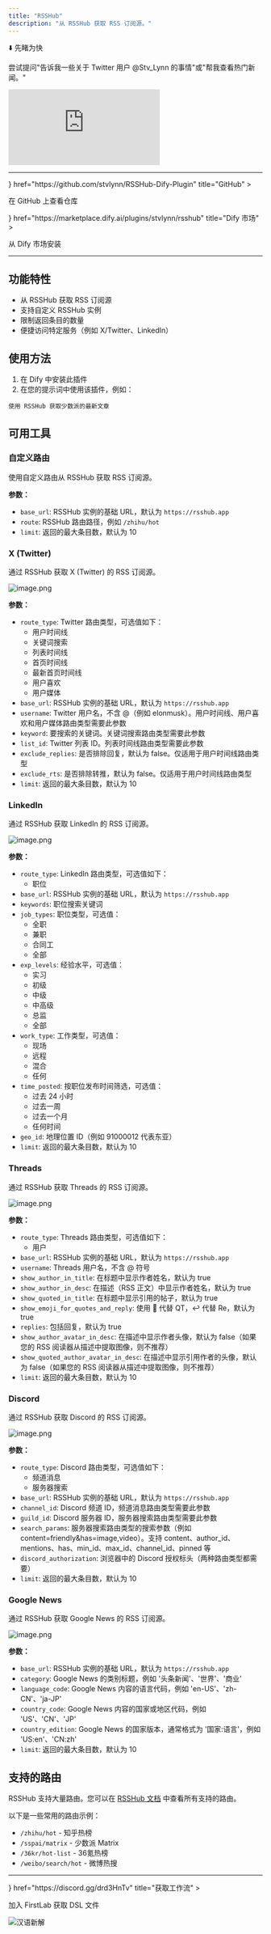 ```yaml
---
title: "RSSHub"
description: "从 RSSHub 获取 RSS 订阅源。"
---
```


⬇️ 先睹为快

<Callout title="如何使用">尝试提问"告诉我一些关于 Twitter 用户 @Stv_Lynn 的事情"或"帮我查看热门新闻。"</Callout>

<iframe
 src="http://instance.hellodify.com/chatbot/E08g4b69jJiy09Ke"
 style={{
   width: '100%',
   minHeight: '500px'
 }}
 frameBorder="0"
 allow="microphone">
</iframe>

---

<Cards>
  <Card 
    icon={<i className="ri-github-fill" />} 
    href="https://github.com/stvlynn/RSSHub-Dify-Plugin" 
    title="GitHub"
  >
  <p>在 GitHub 上查看仓库</p>
  </Card>
  <Card 
    icon={<i className="ri-store-2-line" />} 
    href="https://marketplace.dify.ai/plugins/stvlynn/rsshub" 
    title="Dify 市场"
  >
  <p>从 Dify 市场安装</p>
  </Card>
</Cards>

---


## 功能特性

- 从 RSSHub 获取 RSS 订阅源
- 支持自定义 RSSHub 实例
- 限制返回条目的数量
- 便捷访问特定服务（例如 X/Twitter、LinkedIn）

## 使用方法

1. 在 Dify 中安装此插件
2. 在您的提示词中使用该插件，例如：

```
使用 RSSHub 获取少数派的最新文章
```

## 可用工具

### 自定义路由

使用自定义路由从 RSSHub 获取 RSS 订阅源。

**参数：**
- `base_url`: RSSHub 实例的基础 URL，默认为 `https://rsshub.app`
- `route`: RSSHub 路由路径，例如 `/zhihu/hot`
- `limit`: 返回的最大条目数，默认为 10

### X (Twitter)

通过 RSSHub 获取 X (Twitter) 的 RSS 订阅源。

![image.png](https://s2.loli.net/2025/05/16/EiYFhRWmt9xvcuI.png)

**参数：**
- `route_type`: Twitter 路由类型，可选值如下：
  - 用户时间线
  - 关键词搜索
  - 列表时间线
  - 首页时间线
  - 最新首页时间线
  - 用户喜欢
  - 用户媒体
- `base_url`: RSSHub 实例的基础 URL，默认为 `https://rsshub.app`
- `username`: Twitter 用户名，不含 @（例如 elonmusk）。用户时间线、用户喜欢和用户媒体路由类型需要此参数
- `keyword`: 要搜索的关键词。关键词搜索路由类型需要此参数
- `list_id`: Twitter 列表 ID。列表时间线路由类型需要此参数
- `exclude_replies`: 是否排除回复，默认为 false。仅适用于用户时间线路由类型
- `exclude_rts`: 是否排除转推，默认为 false。仅适用于用户时间线路由类型
- `limit`: 返回的最大条目数，默认为 10

### LinkedIn

通过 RSSHub 获取 LinkedIn 的 RSS 订阅源。

![image.png](https://s2.loli.net/2025/05/16/zdktDTaBKjnH9O8.png)

**参数：**
- `route_type`: LinkedIn 路由类型，可选值如下：
  - 职位
- `base_url`: RSSHub 实例的基础 URL，默认为 `https://rsshub.app`
- `keywords`: 职位搜索关键词
- `job_types`: 职位类型，可选值：
  - 全职
  - 兼职
  - 合同工
  - 全部
- `exp_levels`: 经验水平，可选值：
  - 实习
  - 初级
  - 中级
  - 中高级
  - 总监
  - 全部
- `work_type`: 工作类型，可选值：
  - 现场
  - 远程
  - 混合
  - 任何
- `time_posted`: 按职位发布时间筛选，可选值：
  - 过去 24 小时
  - 过去一周
  - 过去一个月
  - 任何时间
- `geo_id`: 地理位置 ID（例如 91000012 代表东亚）
- `limit`: 返回的最大条目数，默认为 10

### Threads

通过 RSSHub 获取 Threads 的 RSS 订阅源。

![image.png](https://s2.loli.net/2025/05/16/ldmZ3OILsuW5pQS.png)

**参数：**
- `route_type`: Threads 路由类型，可选值如下：
  - 用户
- `base_url`: RSSHub 实例的基础 URL，默认为 `https://rsshub.app`
- `username`: Threads 用户名，不含 @ 符号
- `show_author_in_title`: 在标题中显示作者姓名，默认为 true
- `show_author_in_desc`: 在描述（RSS 正文）中显示作者姓名，默认为 true
- `show_quoted_in_title`: 在标题中显示引用的帖子，默认为 true
- `show_emoji_for_quotes_and_reply`: 使用 🔁 代替 QT，↩️ 代替 Re，默认为 true
- `replies`: 包括回复，默认为 true
- `show_author_avatar_in_desc`: 在描述中显示作者头像，默认为 false（如果您的 RSS 阅读器从描述中提取图像，则不推荐）
- `show_quoted_author_avatar_in_desc`: 在描述中显示引用作者的头像，默认为 false（如果您的 RSS 阅读器从描述中提取图像，则不推荐）
- `limit`: 返回的最大条目数，默认为 10

### Discord

通过 RSSHub 获取 Discord 的 RSS 订阅源。

![image.png](https://s2.loli.net/2025/05/16/UHAOZpWM7dDjf3s.png)

**参数：**
- `route_type`: Discord 路由类型，可选值如下：
  - 频道消息
  - 服务器搜索
- `base_url`: RSSHub 实例的基础 URL，默认为 `https://rsshub.app`
- `channel_id`: Discord 频道 ID，频道消息路由类型需要此参数
- `guild_id`: Discord 服务器 ID，服务器搜索路由类型需要此参数
- `search_params`: 服务器搜索路由类型的搜索参数（例如 content=friendly&has=image,video）。支持 content、author_id、mentions、has、min_id、max_id、channel_id、pinned 等
- `discord_authorization`: 浏览器中的 Discord 授权标头（两种路由类型都需要）
- `limit`: 返回的最大条目数，默认为 10

### Google News

通过 RSSHub 获取 Google News 的 RSS 订阅源。

![image.png](https://s2.loli.net/2025/05/16/DpIYBeKo4kfFjhq.png)

**参数：**
- `base_url`: RSSHub 实例的基础 URL，默认为 `https://rsshub.app`
- `category`: Google News 的类别标题，例如 '头条新闻'、'世界'、'商业'
- `language_code`: Google News 内容的语言代码，例如 'en-US'、'zh-CN'、'ja-JP'
- `country_code`: Google News 内容的国家或地区代码，例如 'US'、'CN'、'JP'
- `country_edition`: Google News 的国家版本，通常格式为 '国家:语言'，例如 'US:en'、'CN:zh'
- `limit`: 返回的最大条目数，默认为 10

## 支持的路由

RSSHub 支持大量路由。您可以在 [RSSHub 文档](https://docs.rsshub.app/) 中查看所有支持的路由。

以下是一些常用的路由示例：

- `/zhihu/hot` - 知乎热榜
- `/sspai/matrix` - 少数派 Matrix
- `/36kr/hot-list` - 36氪热榜
- `/weibo/search/hot` - 微博热搜 

---

<Cards>
  <Card 
    icon={<i className="ri-flow-chart" />} 
    href="https://discord.gg/drd3HnTv" 
    title="获取工作流"
  >
  <p>加入 FirstLab 获取 DSL 文件</p>
    <img src="https://s2.loli.net/2025/05/15/HFT2SE3uIyMflG4.png" alt="汉语新解" />
  </Card>
</Cards>